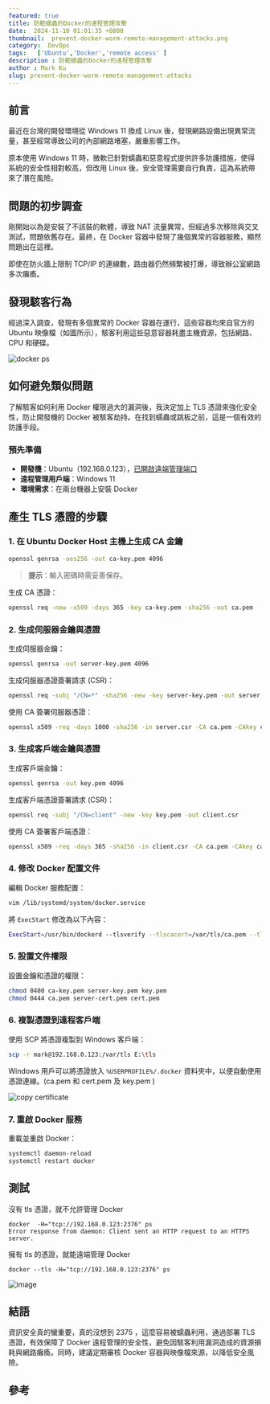 ```yaml
---
featured: true
title: 防範蠕蟲的Docker的遠程管理攻擊
date:  2024-11-10 01:01:35 +0800
thumbnail:  prevent-docker-worm-remote-management-attacks.png
category:  DevOps  
tags:   ['Ubuntu','Docker','remote access' ]
description : 防範蠕蟲的Docker的遠程管理攻擊
author : Mark Ku
slug: prevent-docker-worm-remote-management-attacks
---
```

## 前言
最近在台灣的開發環境從 Windows 11 換成 Linux 後，發現網路設備出現異常流量，甚至經常導致公司的內部網路堵塞，嚴重影響工作。

原本使用 Windows 11 時，微軟已針對蠕蟲和惡意程式提供許多防護措施，使得系統的安全性相對較高，但改用 Linux 後，安全管理需要自行負責，這為系統帶來了潛在風險。

## 問題的初步調查

剛開始以為是安裝了不該裝的軟體，導致 NAT 流量異常，但經過多次移除與交叉測試，問題依舊存在。最終，在 Docker 容器中發現了幾個異常的容器服務，顯然問題出在這裡。

即使在防火牆上限制 TCP/IP 的連線數，路由器仍然頻繁被打爆，導致辦公室網路多次癱瘓。

## 發現駭客行為

經過深入調查，發現有多個異常的 Docker 容器在運行，這些容器均來自官方的 Ubuntu 映像檔（如圖所示），駭客利用這些惡意容器耗盡主機資源，包括網路、CPU 和硬碟。

![docker ps](docker-ps.png)

## 如何避免類似問題

了解駭客如何利用 Docker 權限過大的漏洞後，我決定加上 TLS 憑證來強化安全性，防止開發機的 Docker 被駭客劫持。在找到蠕蟲或跳板之前，這是一個有效的防護手段。

### 預先準備

- **開發機**：Ubuntu（192.168.0.123），[已開啟遠端管理端口](https://blog.markkulab.net/enable-docker-2375-port-in-ubuntu22/)
- **遠程管理用戶端**：Windows 11
- **環境需求**：在兩台機器上安裝 Docker

## 產生 TLS 憑證的步驟
### 1. 在 Ubuntu Docker Host 主機上生成 CA 金鑰
```bash
openssl genrsa -aes256 -out ca-key.pem 4096
```
> **提示**：輸入密碼時需妥善保存。

生成 CA 憑證：
```bash
openssl req -new -x509 -days 365 -key ca-key.pem -sha256 -out ca.pem
```

### 2. 生成伺服器金鑰與憑證

生成伺服器金鑰：
```bash
openssl genrsa -out server-key.pem 4096
```

生成伺服器憑證簽署請求 (CSR)：
```bash
openssl req -subj "/CN=*" -sha256 -new -key server-key.pem -out server.csr
```

使用 CA 簽署伺服器憑證：
```bash
openssl x509 -req -days 1000 -sha256 -in server.csr -CA ca.pem -CAkey ca-key.pem -CAcreateserial -out server-cert.pem
```

### 3. 生成客戶端金鑰與憑證

生成客戶端金鑰：
```bash
openssl genrsa -out key.pem 4096
```

生成客戶端憑證簽署請求 (CSR)：
```bash
openssl req -subj "/CN=client" -new -key key.pem -out client.csr
```

使用 CA 簽署客戶端憑證：
```bash
openssl x509 -req -days 365 -sha256 -in client.csr -CA ca.pem -CAkey ca-key.pem -CAcreateserial -out cert.pem
```

### 4. 修改 Docker 配置文件

編輯 Docker 服務配置：
```bash
vim /lib/systemd/system/docker.service
```

將 `ExecStart` 修改為以下內容：
```bash
ExecStart=/usr/bin/dockerd --tlsverify --tlscacert=/var/tls/ca.pem --tlscert=/var/tls/server-cert.pem --tlskey=/var/tls/server-key.pem -H tcp://0.0.0.0:2376 -H unix:///var/run/docker.sock
```

### 5. 設置文件權限

設置金鑰和憑證的權限：
```bash
chmod 0400 ca-key.pem server-key.pem key.pem
chmod 0444 ca.pem server-cert.pem cert.pem
```

### 6. 複製憑證到遠程客戶端

使用 SCP 將憑證複製到 Windows 客戶端：
```bash
scp -r mark@192.168.0.123:/var/tls E:\tls
```

Windows 用戶可以將憑證放入 `%USERPROFILE%/.docker` 資料夾中，以便自動使用憑證連線。(ca.pem 和 cert.pem 及 key.pem )

![copy certificate](copy-certificate.png)

### 7. 重啟 Docker 服務

重載並重啟 Docker：
```bash
systemctl daemon-reload
systemctl restart docker
```

## 測試
沒有 tls 憑證，就不允許管理 Docker 
```
docker  -H="tcp://192.168.0.123:2376" ps
Error response from daemon: Client sent an HTTP request to an HTTPS server.
```
擁有 tls 的憑證，就能遠端管理 Docker 
```
docker --tls -H="tcp://192.168.0.123:2376" ps
```
![image](https://hackmd.io/_uploads/H1iN1-YBke.png)

## 結語
資訊安全真的蠻重要，真的沒想到 2375 ，這麼容易被蠕蟲利用，通過部署 TLS 憑證，有效保障了 Docker 遠程管理的安全性，避免因駭客利用漏洞造成的資源損耗與網路癱瘓。同時，建議定期審核 Docker 容器與映像檔來源，以降低安全風險。



## 參考

